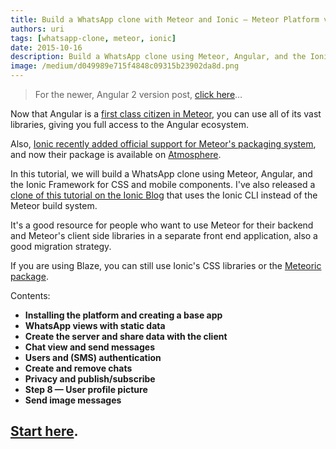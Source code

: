```yaml
---
title: Build a WhatsApp clone with Meteor and Ionic — Meteor Platform version
authors: uri
tags: [whatsapp-clone, meteor, ionic]
date: 2015-10-16
description: Build a WhatsApp clone using Meteor, Angular, and the Ionic Framework for CSS and mobile components
image: /medium/d049989e715f4848c09315b23902da8d.png
---
```



<Article />

> For the newer, Angular 2 version post, [click here](https://blog.meteor.com/build-a-whatsapp-clone-with-ionic-2-angular-2-and-meteor-17aa24433cd8#.2synviq0s)…

Now that Angular is a [first class citizen in Meteor](https://blog.meteor.com/official-angular-support-with-angular-meteor-1-0-0-784f0cd7094a#.smxto0ghf), you can use all of its vast libraries, giving you full access to the Angular ecosystem.

Also, [Ionic recently added official support for Meteor's packaging system](https://github.com/driftyco/ionic/pull/3133), and now their package is available on [Atmosphere](https://atmospherejs.com/driftyco/ionic).

In this tutorial, we will build a WhatsApp clone using Meteor, Angular, and the Ionic Framework for CSS and mobile components. I've also released a [clone of this tutorial on the Ionic Blog](http://blog.ionic.io/ionic-and-meteor) that uses the Ionic CLI instead of the Meteor build system.

It's a good resource for people who want to use Meteor for their backend and Meteor's client side libraries in a separate front end application, also a good migration strategy.

If you are using Blaze, you can still use Ionic's CSS libraries or the [Meteoric package](https://atmospherejs.com/meteoric/ionic).

Contents:

- **Installing the platform and creating a base app**
- **WhatsApp views with static data**
- **Create the server and share data with the client**
- **Chat view and send messages**
- **Users and (SMS) authentication**
- **Create and remove chats**
- **Privacy and publish/subscribe**
- **Step 8 — User profile picture**
- **Send image messages**

## [Start here](https://angular-meteor.com/tutorials/whatsapp2-tutorial).
